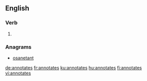 
==English==

===Verb===
{{head|en}}

# {{en-third-person singular of|annotate}}

===Anagrams===
* [[osanetant#English|osanetant]]

[[de:annotates]]
[[fr:annotates]]
[[ku:annotates]]
[[hu:annotates]]
[[fi:annotates]]
[[vi:annotates]]